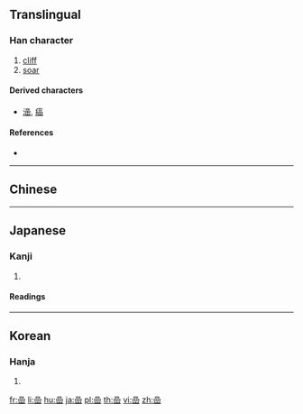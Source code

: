 ==Translingual==

===Han character===
{{Han char|rn=46|rad=山|as=09|sn=12|four=60772|canj=RRRU,XRRRU|ids=⿱品山}}

# [[cliff]]
# [[soar]]

====Derived characters====
* [[澏]], [[癌]]

====References====
* {{Han ref|kx=0316.290|dkj=08294|dj=0617.080|hdz=10787.020|uh=5D52|ud=23890|bh=D8E5|bd=55525}}

----

==Chinese==
{{zh-see|岩|v}}

----

==Japanese==

===Kanji===
{{ja-kanji|grade=|rs=山09}}

# {{defn|lang=ja|sort=山09}}

====Readings====
{{ja-readings|goon=[[げん]] (gen)|kanon=[[がん]] (gan)|kun=[[いわ]] (iwa), [[そびえる]] (sobieru)}}

----

==Korean==

===Hanja===
{{ko-hanja|hangeul=암|rv=am|mr=am}}

# {{defn|lang=ko|sort=山09}}

[[fr:嵒]]
[[li:嵒]]
[[hu:嵒]]
[[ja:嵒]]
[[pl:嵒]]
[[th:嵒]]
[[vi:嵒]]
[[zh:嵒]]
